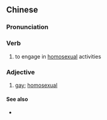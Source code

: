 ==Chinese==
{{zh-forms}}

===Pronunciation===
{{zh-pron
|m=gǎojī
|c=gaau2 gei1
|cat=v,a
}}

===Verb===
{{zh-verb}}

# to engage in [[homosexual]] activities

===Adjective===
{{zh-adj}}

# [[gay]]; [[homosexual]]

====See also====
* {{zh-l|基友}}